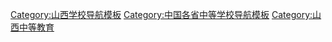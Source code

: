[[Category:山西学校导航模板|Category:山西学校导航模板]]
[[Category:中国各省中等学校导航模板|Category:中国各省中等学校导航模板]]
[[Category:山西中等教育|Category:山西中等教育]]